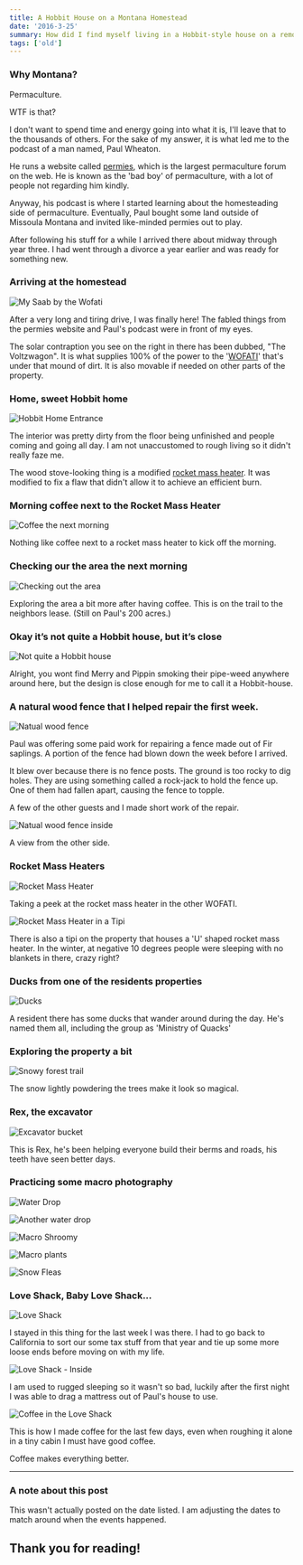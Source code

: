 ```yaml
---
title: A Hobbit House on a Montana Homestead
date: '2016-3-25'
summary: How did I find myself living in a Hobbit-style house on a remote homestead in Montana?
tags: ['old']
---
```


### Why Montana?

Permaculture.

WTF is that?

I don't want to spend time and energy going into what it is, I'll leave that to the thousands of others. For the sake of my answer, it is what led me to the podcast of a man named, Paul Wheaton.

He runs a website called [permies](https://permies.com), which is the largest permaculture forum on the web. He is known as the 'bad boy' of permaculture, with a lot of people not regarding him kindly.

Anyway, his podcast is where I started learning about the homesteading side of permaculture. Eventually, Paul bought some land outside of Missoula Montana and invited like-minded permies out to play.

After following his stuff for a while I arrived there about midway through year three. I had went through a divorce a year earlier and was ready for something new.

### Arriving at the homestead

![My Saab by the Wofati](https://i.imgur.com/aFjObob.jpg)

After a very long and tiring drive, I was finally here! The fabled things from the permies website and Paul's podcast were in front of my eyes.

The solar contraption you see on the right in there has been dubbed, "The Voltzwagon". It is what supplies 100% of the power to the '[WOFATI](https://richsoil.com/wofati.jsp)' that's under that mound of dirt. It is also movable if needed on other parts of the property.

### Home, sweet Hobbit home

![Hobbit Home Entrance](https://i.imgur.com/MWb8Woi.jpg)

The interior was pretty dirty from the floor being unfinished and people coming and going all day. I am not unaccustomed to rough living so it didn't really faze me.

The wood stove-looking thing is a modified [rocket mass heater](https://richsoil.com/rocket-stove-mass-heater.jsp). It was modified to fix a flaw that didn't allow it to achieve an efficient burn.

### Morning coffee next to the Rocket Mass Heater

![Coffee the next morning](https://i.imgur.com/ZKDWheJ.jpg)

Nothing like coffee next to a rocket mass heater to kick off the morning.

### Checking our the area the next morning

![Checking out the area](https://i.imgur.com/Hv9j7zc.jpg)

Exploring the area a bit more after having coffee. This is on the trail to the neighbors lease. (Still on Paul's 200 acres.)

### Okay it’s not quite a Hobbit house, but it’s close

![Not quite a Hobbit house](https://i.imgur.com/7T0Skxn.jpg)

Alright, you wont find Merry and Pippin smoking their pipe-weed anywhere around here, but the design is close enough for me to call it a Hobbit-house.

### A natural wood fence that I helped repair the first week.

![Natual wood fence](https://i.imgur.com/evuz9Wj.jpg)

Paul was offering some paid work for repairing a fence made out of Fir saplings. A portion of the fence had blown down the week before I arrived.

It blew over because there is no fence posts. The ground is too rocky to dig holes. They are using something called a rock-jack to hold the fence up. One of them had fallen apart, causing the fence to topple.

A few of the other guests and I made short work of the repair.

![Natual wood fence inside](https://i.imgur.com/RxAWnBq.jpg)

A view from the other side.

### Rocket Mass Heaters

![Rocket Mass Heater](https://i.imgur.com/rUuDsHT.jpg)

Taking a peek at the rocket mass heater in the other WOFATI.

![Rocket Mass Heater in a Tipi](https://i.imgur.com/H9jI2uF.jpg)

There is also a tipi on the property that houses a 'U' shaped rocket mass heater. In the winter, at negative 10 degrees people were sleeping with no blankets in there, crazy right?

### Ducks from one of the residents properties

![Ducks](https://i.imgur.com/Ik8moxD.jpg)

A resident there has some ducks that wander around during the day. He's named them all, including the group as 'Ministry of Quacks'

### Exploring the property a bit

![Snowy forest trail](https://i.imgur.com/2N3ZzEp.jpg)

The snow lightly powdering the trees make it look so magical.

### Rex, the excavator

![Excavator bucket](https://i.imgur.com/DNxQrt5.jpg)

This is Rex, he's been helping everyone build their berms and roads, his teeth have seen better days.

### Practicing some macro photography

![Water Drop](https://i.imgur.com/1W6VfFC.jpg)

![Another water drop](https://i.imgur.com/UwktZc4.jpg)

![Macro Shroomy](https://i.imgur.com/mdw18el.jpg)

![Macro plants](https://i.imgur.com/xN4FC3l.jpg)

![Snow Fleas](https://i.imgur.com/7aKGrVF.jpg)

### Love Shack, Baby Love Shack...

![Love Shack](https://i.imgur.com/fTYZI7m.jpg)

I stayed in this thing for the last week I was there. I had to go back to California to sort our some tax stuff from that year and tie up some more loose ends before moving on with my life.

![Love Shack - Inside](https://i.imgur.com/OWEtI6E.jpg)

I am used to rugged sleeping so it wasn't so bad, luckily after the first night I was able to drag a mattress out of Paul's house to use.

![Coffee in the Love Shack](https://i.imgur.com/MC1EOHi.jpg)

This is how I made coffee for the last few days, even when roughing it alone in a tiny cabin I must have good coffee.

Coffee makes everything better.

*****

### A note about this post

This wasn't actually posted on the date listed. I am adjusting the dates to match around when the events happened.

## Thank you for reading!
